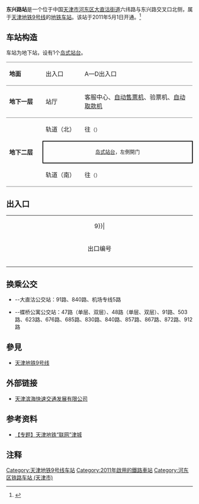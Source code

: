 {{noteTA 
|G1 =Transport}}
{{Infobox station
|name = 东兴路
|eng_name = Dongxinglu
|linecolour = {{天津地铁颜色|9}}
|image = Platform of Dongxinglu Station (20211017123210).jpg
|caption = 东兴路站站台（2021年10月）
|other_name = 
|country = {{PRC}}
|borough = [[天津市|天津市]][[河东区_(天津市)|河东区]][[大直沽街道|大直沽街道]]
|address = 六纬路与东兴路交叉口北侧
|coordinates = {{coord|39.1026931|N|117.2359592|E|display=inline,title|Region:CH_type}}
|elevation = 
|owned = 
|operator = [[天津轨道交通集团|天津轨道交通集团]]
|lines = {{天津地铁线路名|9|SL}}
|distance = 
|platform = 1座[[岛式站台|岛式站台]]
|tracks = 2条
|bus_routes = 
|bus_stands = 
|connections = 公交站
|structure = 地下车站
|hall = 
|depth = 
|levels = 
|interchange = 
|exits = 
|lift = 
|escalator = 
|architect = 
|architectural_style = 
|colour = 
|type = 
|status = 运营中
|code = 
|zone = 
|classification = 
|website = 
|built = 
|opened = 2011年5月1日
|closed = 
|pass_year = 
|passengers = 
|pass_system = 
|pass_rank = 
|mpassengers = 
|trains = 
|station_hours = 
|hours = 
|first = 往{{天津地铁起讫站|9|R}}：06:10<br />往{{天津地铁起讫站|9|L}}：06:02
|last = 往{{天津地铁起讫站|9|R}}：22:40<br />往{{站|新立}}：23:58<br />往{{天津地铁起讫站|9|L}}：23:34
|adjacent = {{adjacent stations|system=天津地铁|line=9|left=直沽|right=中山门}}
|other_services = 
|route_map = 
}}
'''东兴路站'''是一个位于中国[[天津市|天津市]][[河东区_(天津市)|河东区]][[大直沽街道|大直沽街道]]六纬路与东兴路交叉口北侧，属于[[天津地铁|天津地铁]][[天津地铁9号线|9号线]]的[[地铁车站|地铁车站]]。该站于2011年5月1日开通。<ref>{{Cite web |url=http://news.enorth.com.cn/system/2011/04/30/006467166.shtml |title=地铁9号线中山门站至十一经路站5月1日试运营 |accessdate=2011-04-30 |archive-date=2011-09-01 |archive-url=https://web.archive.org/web/20110901045355/http://news.enorth.com.cn/system/2011/04/30/006467166.shtml |dead-url=no }}</ref>

== 车站构造 ==
车站为地下站，设有1个[[岛式站台|岛式站台]]。
{|cellspacing=0 cellpadding=3
|-
|style="border-top:solid 1px gray;border-bottom:solid 1px gray;" valign=top width=100|'''地面'''
|style="border-top:solid 1px gray;border-bottom:solid 1px gray;" valign=top width=100|出入口
|style="border-top:solid 1px gray;border-bottom:solid 1px gray;" valign=top width=350|A—D出入口
|-
|style="border-bottom:solid 1px gray;" valign=top|'''地下一层'''
|style="border-bottom:solid 1px gray;" valign=top|站厅
|style="border-bottom:solid 1px gray;" valign=top|客服中心、[[自动售票机|自动售票机]]、验票机、[[自动取款机|自动取款机]]
|-
|style="border-bottom:solid 1px gray;" rowspan=3 valign=top|'''地下二层'''
|轨道（北）
|{{arrow|L}} {{天津地铁线路名|9|c}}往{{站|天津站}}<small>（{{站|直沽}}）</small>
|-
|style="border-right:solid 2px black;border-left:solid 2px black;border-top:solid 2px black;border-bottom:solid 2px black;" colspan=2|<center><small>[[岛式站台|岛式站台]]，左側開门</small></center>
|-
|style="border-bottom:solid 1px gray;"|轨道（南）
|style="border-bottom:solid 1px gray;"|{{arrow|R}} {{天津地铁线路名|9|c}}往{{站|东海路}}<small>（{{站|中山门}}）</small>
|}

== 出入口 ==
{| class="wikitable" style="width:65%"
|-
|colspan=4 align="center" bgcolor={{天津地铁颜色|9}}|
|-
! style="width:12%" | 出口编号
! style="width:53%" | 可到达目的地
|-
| align="center" style="border-bottom:none" | {{港鐵出口|A}}  ||神州花园、六纬路
|-
| align="center" style="border-bottom:none" | {{港鐵出口|B}}  ||海峰公寓、六纬路、大直沽十号路、蝶桥公寓
|-
| align="center" style="border-bottom:none" | {{港鐵出口|C}}  ||东兴路、神州花园
|}

== 换乘公交 ==
*{{港鐵出口|B}}{{港鐵出口|C}}--大直沽公交站：91路、840路、机场专线5路
*{{港鐵出口|A}}{{港鐵出口|C}}--蝶桥公寓公交站：47路（单层、双层）、48路（单层、双层）、91路、503路、623路、676路、685路、830路、840路、857路、867路、872路、912路

== 參見 ==
* [[天津地铁9号线|天津地铁9号线]]

== 外部链接 ==
* [https://web.archive.org/web/20100129201422/http://www.ctbmt.cn/ 天津滨海快速交通发展有限公司]

== 参考资料 ==
* [http://news.enorth.com.cn/system/2006/08/09/001379965.shtml 【专题】天津地铁“联网”津城]{{Wayback|url=http://news.enorth.com.cn/system/2006/08/09/001379965.shtml |date=20070905012246 }}

== 注释 ==
<div class="references-small">
<references />
</div>

{{天津地铁9号线}}
{{天津轨道交通车站列表}}

[[Category:天津地铁9号线车站|Category:天津地铁9号线车站]]
[[Category:2011年啟用的鐵路車站|Category:2011年啟用的鐵路車站]]
[[Category:河东区铁路车站_(天津市)|Category:河东区铁路车站 (天津市)]]